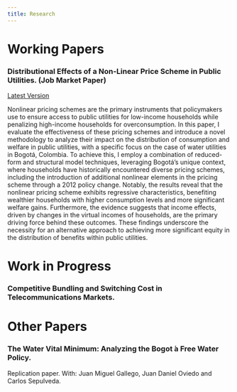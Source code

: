```yaml
---
title: Research
---
```


# Working Papers

### Distributional Effects of a Non-Linear Price Scheme in Public Utilities. (Job Market Paper)

[Latest Version](https://github.com/Mazathoth1/manuelrojas.github.io/blob/master/Research/JMP_Draft_Rojas_Manuel.pdf)

Nonlinear pricing schemes are the primary instruments that policymakers use to ensure access to public utilities for low-income households while penalizing high-income households for overconsumption. In this paper, I evaluate the effectiveness of these pricing schemes and introduce a novel methodology to analyze their impact on the distribution of consumption and welfare in public utilities, with a specific focus on the case of water utilities in Bogotá, Colombia. To achieve this, I employ a combination of reduced-form and structural model techniques, leveraging Bogotá's unique context, where households have historically encountered diverse pricing schemes, including the introduction of additional nonlinear elements in the pricing scheme through a 2012 policy change. Notably, the results reveal that the nonlinear pricing scheme exhibits regressive characteristics, benefiting wealthier households with higher consumption levels and more significant welfare gains. Furthermore, the evidence suggests that income effects, driven by changes in the virtual incomes of households, are the primary driving force behind these outcomes. These findings underscore the necessity for an alternative approach to achieving more significant equity in the distribution of benefits within public utilities.

# Work in Progress

### Competitive Bundling and Switching Cost in Telecommunications Markets.

# Other Papers

### The Water Vital Minimum: Analyzing the Bogot ́a Free Water Policy.

Replication paper. With: Juan Miguel Gallego, Juan Daniel Oviedo and Carlos Sepulveda.

